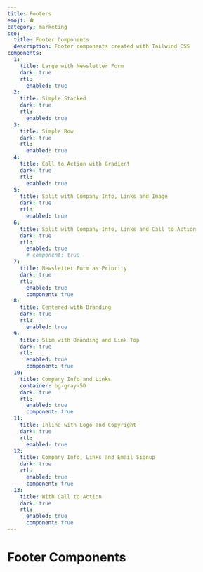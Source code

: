 ```yaml
---
title: Footers
emoji: ⚽️
category: marketing
seo:
  title: Footer Components
  description: Footer components created with Tailwind CSS
components:
  1:
    title: Large with Newsletter Form
    dark: true
    rtl:
      enabled: true
  2:
    title: Simple Stacked
    dark: true
    rtl:
      enabled: true
  3:
    title: Simple Row
    dark: true
    rtl:
      enabled: true
  4:
    title: Call to Action with Gradient
    dark: true
    rtl:
      enabled: true
  5:
    title: Split with Company Info, Links and Image
    dark: true
    rtl:
      enabled: true
  6:
    title: Split with Company Info, Links and Call to Action
    dark: true
    rtl:
      enabled: true
      # component: true
  7:
    title: Newsletter Form as Priority
    dark: true
    rtl:
      enabled: true
      component: true
  8:
    title: Centered with Branding
    dark: true
    rtl:
      enabled: true
  9:
    title: Slim with Branding and Link Top
    dark: true
    rtl:
      enabled: true
      component: true
  10:
    title: Company Info and Links
    container: bg-gray-50
    dark: true
    rtl:
      enabled: true
      component: true
  11:
    title: Inline with Logo and Copyright
    dark: true
    rtl:
      enabled: true
  12:
    title: Company Info, Links and Email Signup
    dark: true
    rtl:
      enabled: true
      component: true
  13:
    title: With Call to Action
    dark: true
    rtl:
      enabled: true
      component: true
---
```


# Footer Components

<List
  componentsData={componentsArray}
  componentContainer={componentContainer}
/>
